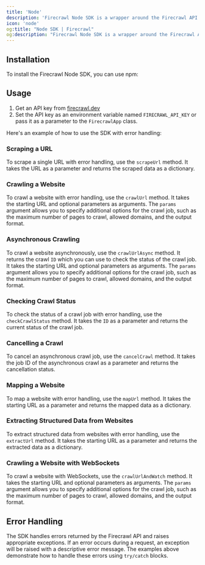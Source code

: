 ```yaml
---
title: 'Node'
description: 'Firecrawl Node SDK is a wrapper around the Firecrawl API to help you easily turn websites into markdown.'
icon: 'node'
og:title: "Node SDK | Firecrawl"
og:description: "Firecrawl Node SDK is a wrapper around the Firecrawl API to help you easily turn websites into markdown."
---
```



## Installation

To install the Firecrawl Node SDK, you can use npm:

<InstallationNode />

## Usage

1. Get an API key from [firecrawl.dev](https://firecrawl.dev)
2. Set the API key as an environment variable named `FIRECRAWL_API_KEY` or pass it as a parameter to the `FirecrawlApp` class.


Here's an example of how to use the SDK with error handling:

<ScrapeAndCrawlExampleNode />

### Scraping a URL

To scrape a single URL with error handling, use the `scrapeUrl` method. It takes the URL as a parameter and returns the scraped data as a dictionary.

<ScrapeNodeShort />

### Crawling a Website

To crawl a website with error handling, use the `crawlUrl` method. It takes the starting URL and optional parameters as arguments. The `params` argument allows you to specify additional options for the crawl job, such as the maximum number of pages to crawl, allowed domains, and the output format.

<CrawlNodeShort />

### Asynchronous Crawling

To crawl a website asynchronously, use the `crawlUrlAsync` method. It returns the crawl `ID` which you can use to check the status of the crawl job. It takes the starting URL and optional parameters as arguments. The `params` argument allows you to specify additional options for the crawl job, such as the maximum number of pages to crawl, allowed domains, and the output format.

<CrawlAsyncNodeShort />

### Checking Crawl Status

To check the status of a crawl job with error handling, use the `checkCrawlStatus` method. It takes the `ID` as a parameter and returns the current status of the crawl job.

<CheckCrawlStatusNodeShort />

### Cancelling a Crawl

To cancel an asynchronous crawl job, use the `cancelCrawl` method. It takes the job ID of the asynchronous crawl as a parameter and returns the cancellation status.

<CancelCrawlNodeShort />

### Mapping a Website

To map a website with error handling, use the `mapUrl` method. It takes the starting URL as a parameter and returns the mapped data as a dictionary.

<MapNodeShort />

### Extracting Structured Data from Websites

To extract structured data from websites with error handling, use the `extractUrl` method. It takes the starting URL as a parameter and returns the extracted data as a dictionary.

<ExtractNodeShort />

### Crawling a Website with WebSockets

To crawl a website with WebSockets, use the `crawlUrlAndWatch` method. It takes the starting URL and optional parameters as arguments. The `params` argument allows you to specify additional options for the crawl job, such as the maximum number of pages to crawl, allowed domains, and the output format.

<CrawlWebSocketNodeBase />

## Error Handling

The SDK handles errors returned by the Firecrawl API and raises appropriate exceptions. If an error occurs during a request, an exception will be raised with a descriptive error message. The examples above demonstrate how to handle these errors using `try/catch` blocks.